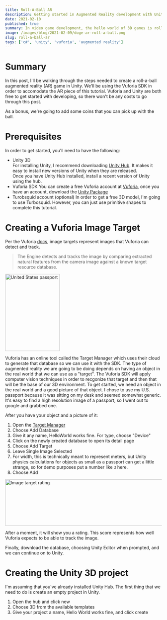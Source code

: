 ```yaml
---
title: Roll-A-Ball AR
description: Getting started in Augmented Reality development with Unity and Vuforia SDK
date: 2021-02-10
published: true
summary: In video game development, the hello world of 3D games is rolling a ball around the screen. In this post, I go over moving that into Augmented Reality with Unity and the Vuforia SDK.
image: /images/blog/2021-02-09/doge-ar-roll-a-ball.png
slug: roll-a-ball-ar
tags: ['c#', 'unity', 'vuforia', 'augmented reality']
---
```


# Summary

In this post, I'll be walking through the steps needed to create a roll-a-ball augmented reality (AR) game in Unity.
We'll be using the Vuforia SDK in order to accomodate the AR piece of this tutorial.
Vuforia and Unity are both free to get started with developing, so there won't be any costs to go through this post.

As a bonus, we're going to add some coins that you can pick up with the ball.

# Prerequisites

In order to get started, you'll need to have the following:

- Unity 3D  
  For installing Unity, I recommend downloading [Unity Hub](https://unity3d.com/get-unity/download). It makes it easy to install new versions of Unity when they are released.  
  Once you have Unity Hub installed, install a recent version of Unity using the hub.
- Vuforia SDK
  You can create a free Vuforia account at [Vuforia](https://developer.vuforia.com/), once you have an account, download the [Unity Package](https://developer.vuforia.com/downloads/sdk)
- Turobsquid account (optional)
  In order to get a free 3D model, I'm going to use Turbosquid. However, you can just use primitive shapes to complete this tutorial.

# Creating a Vuforia Image Target

Per the Vuforia [docs](https://library.vuforia.com/features/images/image-targets.html), image targets represent images that Vuforia can detect and track.

> The Engine detects and tracks the image by comparing extracted natural features from the camera image against a known target resource database.

<aside className='flex items-center my-2'>
  <Image
    alt='United States passport'
    src='/images/blog/2021-02-09/us-passport.jpg'
    width='175'
    height='248'
  />
  <p className='w-2/3 ml-4'>
    Vuforia has an online tool called the Target Manager which uses their cloud
    to generate that database so we can use it with the SDK. The type of
    augmented reality we are going to be doing depends on having an object in
    the real world that we can use as a "target". The Vuforia SDK will apply
    computer vision techniques in order to recgonize that target and then that
    will be the base of our 3D environment. To get started, we need an object in
    the real world and a good picture of that object. I chose to use my U.S.
    passport because it was sitting on my desk and seemed somewhat generic. It's
    easy to find a high resolution image of a passport, so I went out to google
    and grabbed one.
  </p>
</aside>

After you have your object and a picture of it:

1. Open the [Target Manager](https://developer.vuforia.com/vui/develop/databases)
2. Choose Add Database
3. Give it any name, HelloWorld works fine. For type, choose "Device"
4. Click on the newly created database to open its detail page
5. Choose Add Target
6. Leave Single Image Selected
7. For width, this is technically meant to represent meters, but Unity physics calculations for objects as small as a passport can get a little strange, so for demo purposes put a number like `3` here.
8. Choose Add

<Image
  alt='Image target rating'
  src='/images/blog/2021-02-09/image-target-rating.png'
  width='1183'
  height='149'
/>

After a moment, it will show you a rating. This score represents how well Vuforia expects to be able to track the image.

Finally, download the database, choosing Unity Editor when prompted, and we can continue on to Unity.

# Creating the Unity 3D project

I'm assuming that you've already installed Unity Hub. The first thing that we need to do is create an empty project in Unity.

1.  Open the hub and click new
2.  Choose 3D from the available templates
3.  Give your project a name, Hello World works fine, and click create
